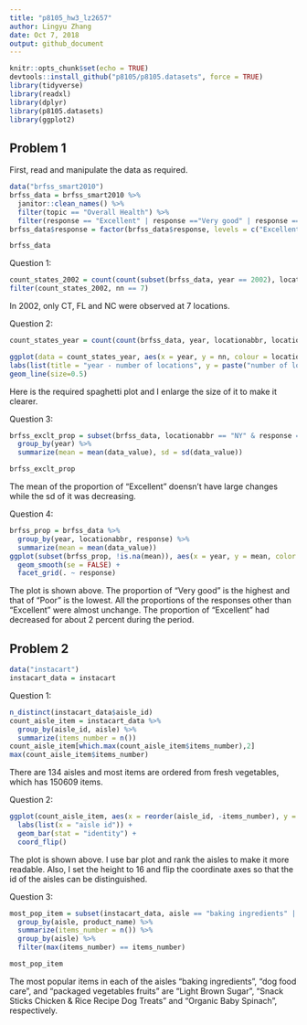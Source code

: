 ```yaml
---
title: "p8105_hw3_lz2657"
author: Lingyu Zhang
date: Oct 7, 2018
output: github_document
---
```


```r
knitr::opts_chunk$set(echo = TRUE)
devtools::install_github("p8105/p8105.datasets", force = TRUE)
library(tidyverse)
library(readxl)
library(dplyr)
library(p8105.datasets)
library(ggplot2)
```

## Problem 1

First, read and manipulate the data as required.

```r
data("brfss_smart2010")
brfss_data = brfss_smart2010 %>%
  janitor::clean_names() %>%
  filter(topic == "Overall Health") %>%
  filter(response == "Excellent" | response =="Very good" | response == "Good" | response == "Fair" | response =="Poor")
brfss_data$response = factor(brfss_data$response, levels = c("Excellent", "Very good", "Good", "Fair", "Poor"))

brfss_data
```

Question 1:
```r
count_states_2002 = count(count(subset(brfss_data, year == 2002), locationabbr, locationdesc), locationabbr)
filter(count_states_2002, nn == 7)
```

In 2002, only CT, FL and NC were observed at 7 locations.

Question 2:
```r
count_states_year = count(count(brfss_data, year, locationabbr, locationdesc), year, locationabbr)

ggplot(data = count_states_year, aes(x = year, y = nn, colour = locationabbr)) +
labs(list(title = "year - number of locations", y = paste("number of locations"))) + 
geom_line(size=0.5)
```

Here is the required spaghetti plot and I enlarge the size of it to make it clearer.

Question 3:
```r
brfss_exclt_prop = subset(brfss_data, locationabbr == "NY" & response == "Excellent" & (year == 2002 | year == 2006 | year == 2010)) %>%
  group_by(year) %>%
  summarize(mean = mean(data_value), sd = sd(data_value))

brfss_exclt_prop
```

The mean of the proportion of "Excellent" doensn't have large changes while the sd of it was decreasing.

Question 4:
```r
brfss_prop = brfss_data %>%
  group_by(year, locationabbr, response) %>%
  summarize(mean = mean(data_value))
ggplot(subset(brfss_prop, !is.na(mean)), aes(x = year, y = mean, color = response)) + 
  geom_smooth(se = FALSE) + 
  facet_grid(. ~ response)
```

The plot is shown above. The proportion of "Very good" is the highest and that of "Poor" is the lowest. All the proportions of the responses other than "Excellent" were almost unchange. The proportion of "Excellent" had decreased for about 2 percent during the period.

## Problem 2

```r
data("instacart")
instacart_data = instacart
```

Question 1:
```r
n_distinct(instacart_data$aisle_id)
count_aisle_item = instacart_data %>%
  group_by(aisle_id, aisle) %>%
  summarize(items_number = n())
count_aisle_item[which.max(count_aisle_item$items_number),2]
max(count_aisle_item$items_number)
```

There are 134 aisles and most items are ordered from fresh vegetables, which has 150609 items.

Question 2:
```r
ggplot(count_aisle_item, aes(x = reorder(aisle_id, -items_number), y = items_number)) + 
  labs(list(x = "aisle id")) +
  geom_bar(stat = "identity") + 
  coord_flip()
```

The plot is shown above. I use bar plot and rank the aisles to make it more readable. Also, I set the height to 16 and flip the coordinate axes so that the id of the aisles can be distinguished.

Question 3:
```r
most_pop_item = subset(instacart_data, aisle == "baking ingredients" | aisle == "dog food care" | aisle == "packaged vegetables fruits") %>%
  group_by(aisle, product_name) %>%
  summarize(items_number = n()) %>%
  group_by(aisle) %>%
  filter(max(items_number) == items_number)

most_pop_item
```

The most popular items in each of the aisles “baking ingredients”, “dog food care”, and “packaged vegetables fruits” are "Light Brown Sugar", "Snack Sticks Chicken & Rice Recipe Dog Treats" and "Organic Baby Spinach", respectively.

